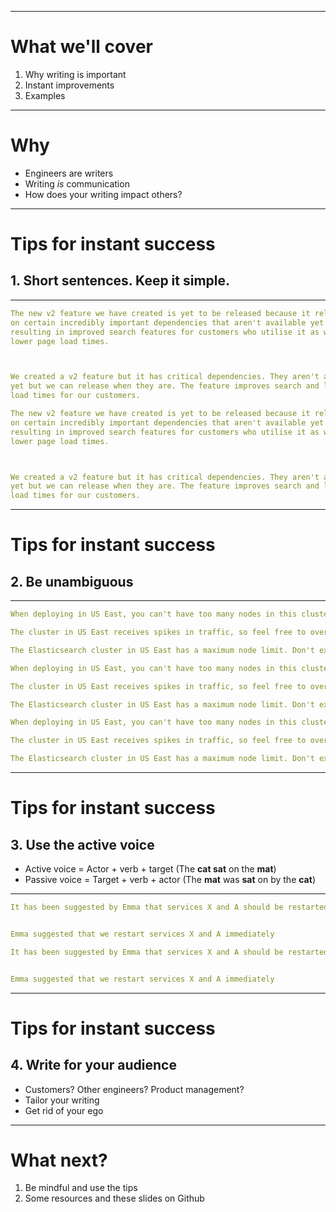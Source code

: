 <Title>How to Write Good and Stuff</Title>



---

# What we'll cover

1. Why writing is important
2. Instant improvements 
3. Examples

---

# Why 

- Engineers are writers
- Writing _is_ communication 
- How does your writing impact others?

---

# Tips for instant success
## 1. Short sentences. Keep it simple.

---

<CodeSurfer>

```yaml 1,2,3,4 title="Short and Simple" subtitle="Long winded"
The new v2 feature we have created is yet to be released because it relies 
on certain incredibly important dependencies that aren't available yet but should be in due course, 
resulting in improved search features for customers who utilise it as well as 
lower page load times.



We created a v2 feature but it has critical dependencies. They aren't available 
yet but we can release when they are. The feature improves search and lowers page 
load times for our customers.
```

```yaml 8,9,10 title="Short and Simple" subtitle="Better"
The new v2 feature we have created is yet to be released because it relies 
on certain incredibly important dependencies that aren't available yet but should be in due course, 
resulting in improved search features for customers who utilise it as well as 
lower page load times.



We created a v2 feature but it has critical dependencies. They aren't available 
yet but we can release when they are. The feature improves search and lowers page 
load times for our customers.
```

</CodeSurfer>

---

# Tips for instant success
## 2. Be unambiguous

---

<CodeSurfer>

```yaml 1 title="Be Unambiguous" subtitle="Uhhh, alright..."
When deploying in US East, you can't have too many nodes in this cluster.

The cluster in US East receives spikes in traffic, so feel free to overprovision.

The Elasticsearch cluster in US East has a maximum node limit. Don't exceed it.
```

```yaml 3 title="Be Unambiguous" subtitle="Overprovision. Got it."
When deploying in US East, you can't have too many nodes in this cluster.

The cluster in US East receives spikes in traffic, so feel free to overprovision.

The Elasticsearch cluster in US East has a maximum node limit. Don't exceed it.
```

```yaml 5 title="Be Unambiguous" subtitle="Don't add too many. Got it."
When deploying in US East, you can't have too many nodes in this cluster.

The cluster in US East receives spikes in traffic, so feel free to overprovision.

The Elasticsearch cluster in US East has a maximum node limit. Don't exceed it.
```

</CodeSurfer>

---

# Tips for instant success
## 3. Use the active voice

- Active voice = Actor + verb + target (The **cat sat** on the **mat**)
- Passive voice =  Target + verb + actor (The **mat** was **sat** on by the **cat**)

---

<CodeSurfer>

```yaml 1 title="Active Voice" subtitle="Passive example"
It has been suggested by Emma that services X and A should be restarted immediately...


Emma suggested that we restart services X and A immediately
```

```yaml 4 title="Active Voice" subtitle="Improved with active voice"
It has been suggested by Emma that services X and A should be restarted immediately...


Emma suggested that we restart services X and A immediately
```

</CodeSurfer>

---

# Tips for instant success
## 4. Write for your audience

- Customers? Other engineers? Product management? 
- Tailor your writing
- Get rid of your ego

---

# What next?

1. Be mindful and use the tips
2. Some resources and these slides on Github


